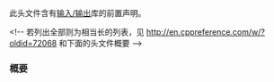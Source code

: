 {{cpp/header/title|iosfwd}}
{{cpp/header/navbar}}
此头文件含有[[cpp/io|输入/输出]]库的前置声明。

{{dsc begin}}
{{dsc h1|前置声明}}
{{dsc header|string}}
{{dsc| {{lc|std::char_traits}} |描述字符类型的性质的类模板 {{mark tclass}} }}
{{dsc| {{c|std::char_traits&lt;char&gt;}} | {{mark ptclass}} }}
{{dsc| {{c|std::char_traits&lt;wchar_t&gt;}} | {{mark ptclass}} }}
{{dsc| {{c|std::char_traits&lt;char8_t&gt;}} {{mark c++20}} | {{mark ptclass}} }}
{{dsc| {{c|std::char_traits&lt;char16_t&gt;}} {{mark c++11}} | {{mark ptclass}} }}
{{dsc| {{c|std::char_traits&lt;char32_t&gt;}} {{mark c++11}} | {{mark ptclass}} }}

{{dsc header | memory}}
{{dsc inc | cpp/memory/dsc allocator}}

{{dsc header | ios}}
{{dsc inc | cpp/io/dsc basic_ios}}
{{dsc inc | cpp/io/dsc fpos}}

{{dsc header | streambuf}}
{{dsc inc | cpp/io/dsc basic_streambuf}}

{{dsc header | ostream}}
{{dsc inc | cpp/io/dsc basic_ostream}}

{{dsc header | istream}}
{{dsc inc | cpp/io/dsc basic_istream}}
{{dsc inc | cpp/io/dsc basic_iostream}}

{{dsc header | fstream}}
{{dsc inc | cpp/io/dsc basic_filebuf}}
{{dsc inc | cpp/io/dsc basic_ifstream}}
{{dsc inc | cpp/io/dsc basic_ofstream}}
{{dsc inc | cpp/io/dsc basic_fstream}}

{{dsc header | sstream}}
{{dsc inc | cpp/io/dsc basic_stringbuf}}
{{dsc inc | cpp/io/dsc basic_istringstream}}
{{dsc inc | cpp/io/dsc basic_ostringstream}}
{{dsc inc | cpp/io/dsc basic_stringstream}}

{{dsc header | syncstream}}
{{dsc inc | cpp/io/dsc basic_syncbuf}}
{{dsc inc | cpp/io/dsc basic_osyncstream}}

{{dsc header | spanstream}}
{{dsc inc | cpp/io/dsc basic_spanbuf}}
{{dsc inc | cpp/io/dsc basic_ispanstream}}
{{dsc inc | cpp/io/dsc basic_ospanstream}}
{{dsc inc | cpp/io/dsc basic_spanstream}}

{{dsc header | strstream}}
{{dsc inc | cpp/io/dsc strstreambuf}}
{{dsc inc | cpp/io/dsc istrstream}}
{{dsc inc | cpp/io/dsc ostrstream}}
{{dsc inc | cpp/io/dsc strstream}}

{{dsc h1|typedef 与特化}}
{{dsc | {{lc|std::streampos}} | {{c|std::fpos&lt;std::char_traits&lt;char&gt;::state_type&gt;}}}}
{{dsc | {{lc|std::wstreampos}} | {{c|std::fpos&lt;std::char_traits&lt;wchar_t&gt;::state_type&gt;}}}}
{{dsc | {{lc|std::u8streampos}} | {{c|std::fpos&lt;std::char_traits&lt;char8_t&gt;::state_type&gt;}}}}
{{dsc | {{lc|std::u16streampos}} | {{c|std::fpos&lt;std::char_traits&lt;char16_t&gt;::state_type&gt;}}}}
{{dsc | {{lc|std::u32streampos}} | {{c|std::fpos&lt;std::char_traits&lt;char32_t&gt;::state_type&gt;}}}}
{{dsc |另外，对于每个声明于此头文件的类模板 {{tt|std::basic_''T''}}，分别声明了 {{tt|std::''T''}} 和 {{tt|std::w''T''}} 为 {{tt|std::basic_''T''&lt;char&gt;}} 和 {{tt|std::basic_''T''&lt;wchar_t&gt;}} 的同义词。}}&lt;!-- 若列出全部则为相当长的列表，见 http://en.cppreference.com/w/?oldid=72068 和下面的头文件概要 --&gt;
{{dsc end}}

===概要===
{{cpp/synopsis/iosfwd}}

{{langlinks|en|es|ja}}